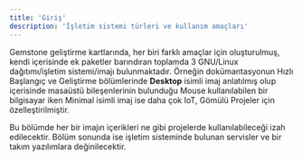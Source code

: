```yaml
---
title: 'Giriş'
description: 'İşletim sistemi türleri ve kullanım amaçları'
---
```


Gemstone geliştirme kartlarında, her biri farklı amaçlar için oluşturulmuş, kendi içerisinde ek paketler barındıran
toplamda 3 GNU/Linux dağıtımı/işletim sistemi/imajı bulunmaktadır. Örneğin dokümantasyonun Hızlı Başlangıç ve
Geliştirme bölümlerinde **Desktop** isimli imaj anlatılmış olup içerisinde masaüstü bileşenlerinin bulunduğu Mouse
kullanılabilen bir bilgisayar iken Minimal isimli imaj ise daha çok IoT, Gömülü Projeler için özelleştirilmiştir.

Bu bölümde her bir imajın içerikleri ne gibi projelerde kullanılabileceği izah edilecektir. Bölüm sonunda ise işletim
sisteminde bulunan servisler ve bir takım yazılımlara değinilecektir.
